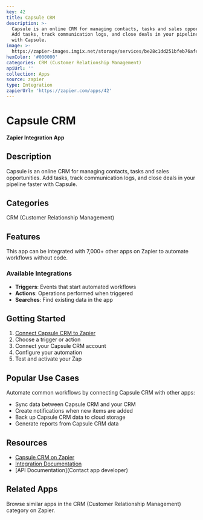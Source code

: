 ```yaml
---
key: 42
title: Capsule CRM
description: >-
  Capsule is an online CRM for managing contacts, tasks and sales opportunities.
  Add tasks, track communication logs, and close deals in your pipeline faster
  with Capsule.
image: >-
  https://zapier-images.imgix.net/storage/services/be28c1dd251bfeb76afe26d4e2e071aa.png?auto=format%2Ccompress&ixlib=python-3.0.0&q=50
hexColor: '#000000'
categories: CRM (Customer Relationship Management)
apiUrl: ''
collection: Apps
source: zapier
type: Integration
zapierUrl: 'https://zapier.com/apps/42'
---
```

# Capsule CRM

**Zapier Integration App**

## Description

Capsule is an online CRM for managing contacts, tasks and sales opportunities. Add tasks, track communication logs, and close deals in your pipeline faster with Capsule.

## Categories

CRM (Customer Relationship Management)

## Features

This app can be integrated with 7,000+ other apps on Zapier to automate workflows without code.

### Available Integrations

- **Triggers**: Events that start automated workflows
- **Actions**: Operations performed when triggered
- **Searches**: Find existing data in the app

## Getting Started

1. [Connect Capsule CRM to Zapier](https://zapier.com/apps/42)
2. Choose a trigger or action
3. Connect your Capsule CRM account
4. Configure your automation
5. Test and activate your Zap

## Popular Use Cases

Automate common workflows by connecting Capsule CRM with other apps:

- Sync data between Capsule CRM and your CRM
- Create notifications when new items are added
- Back up Capsule CRM data to cloud storage
- Generate reports from Capsule CRM data

## Resources

- [Capsule CRM on Zapier](https://zapier.com/apps/42)
- [Integration Documentation](https://zapier.com/apps/42/integrations)
- [API Documentation](Contact app developer)

## Related Apps

Browse similar apps in the CRM (Customer Relationship Management) category on Zapier.
